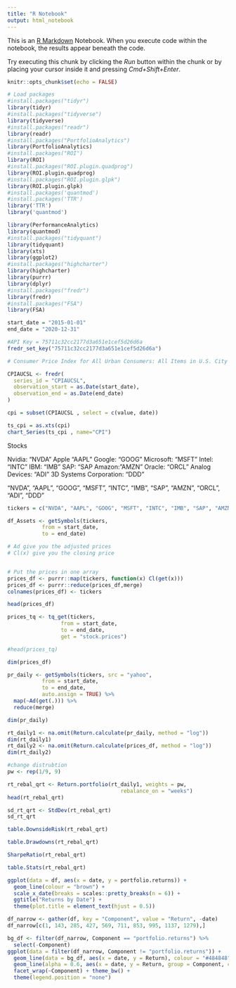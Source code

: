 ```yaml
---
title: "R Notebook"
output: html_notebook
---
```


This is an [R Markdown](http://rmarkdown.rstudio.com) Notebook. When you execute code within the notebook, the results appear beneath the code. 

Try executing this chunk by clicking the *Run* button within the chunk or by placing your cursor inside it and pressing *Cmd+Shift+Enter*. 

```r
knitr::opts_chunk$set(echo = FALSE)

# Load packages
#install.packages("tidyr")
library(tidyr)
#install.packages("tidyverse")
library(tidyverse)
#install.packages("readr")
library(readr)
#install.packages("PortfolioAnalytics")
library(PortfolioAnalytics)
#install.packages("ROI")
library(ROI)
#install.packages("ROI.plugin.quadprog")
library(ROI.plugin.quadprog)
#install.packages("ROI.plugin.glpk")
library(ROI.plugin.glpk)
#install.packages('quantmod')
#install.packages('TTR')
library('TTR')
library('quantmod')

library(PerformanceAnalytics)
library(quantmod)
#install.packages("tidyquant")
library(tidyquant)
library(xts) 
library(ggplot2)
#install.packages("highcharter")
library(highcharter)
library(purrr)
library(dplyr)
#install.packages("fredr")
library(fredr)
#install.packages("FSA")
library(FSA)

start_date = "2015-01-01"
end_date = "2020-12-31"
```



```r
#API Key = 75711c32cc2177d3a651e1cef5d26d6a
fredr_set_key("75711c32cc2177d3a651e1cef5d26d6a")

# Consumer Price Index for All Urban Consumers: All Items in U.S. City Average (CPIAUCSL)	

CPIAUCSL <- fredr(
  series_id = "CPIAUCSL",
  observation_start = as.Date(start_date),
  observation_end = as.Date(end_date)
)

cpi = subset(CPIAUCSL , select = c(value, date))

ts_cpi = as.xts(cpi)
chart_Series(ts_cpi , name="CPI")
```







Stocks 

Nvidia: "NVDA"
Apple "AAPL"
Google: "GOOG"
Microsoft: "MSFT"
Intel: "INTC"
IBM: "IMB"
SAP: "SAP
Amazon: "AMZN"
Oracle: "ORCL"
Analog Devices: "ADI"
3D Systems Corporation: "DDD"

"NVDA", "AAPL", "GOOG", "MSFT", "INTC", "IMB", "SAP", "AMZN", "ORCL", "ADI", "DDD"


```r


tickers = c("NVDA", "AAPL", "GOOG", "MSFT", "INTC", "IMB", "SAP", "AMZN", "ORCL", "ADI", "DDD")

df_Assets <- getSymbols(tickers,
           from = start_date,
           to = end_date)

# Ad give you the adjusted prices
# Cl(x) give you the closing price


# Put the prices in one array
prices_df <- purrr::map(tickers, function(x) Cl(get(x)))
prices_df <- purrr::reduce(prices_df,merge)
colnames(prices_df) <- tickers

head(prices_df)

prices_tq <- tq_get(tickers,
                 from = start_date,
                 to = end_date,
                 get = "stock.prices")

#head(prices_tq)

dim(prices_df)


```
```r
pr_daily <- getSymbols(tickers, src = "yahoo",
           from = start_date,
           to = end_date,
           auto.assign = TRUE) %>% 
  map(~Ad(get(.))) %>% 
  reduce(merge)

dim(pr_daily)

```

```r
rt_daily1 <- na.omit(Return.calculate(pr_daily, method = "log"))
dim(rt_daily1)
rt_daily2 <- na.omit(Return.calculate(prices_df, method = "log"))
dim(rt_daily2)
```

```r

#change distrubtion
pw <- rep(1/9, 9)

rt_rebal_qrt <- Return.portfolio(rt_daily1, weights = pw, 
                                    rebalance_on = "weeks")
head(rt_rebal_qrt)

```



```r
sd_rt_qrt <- StdDev(rt_rebal_qrt)
sd_rt_qrt

table.DownsideRisk(rt_rebal_qrt)

table.Drawdowns(rt_rebal_qrt)

SharpeRatio(rt_rebal_qrt)

table.Stats(rt_rebal_qrt)

```



```r

ggplot(data = df, aes(x = date, y = portfolio.returns)) + 
  geom_line(colour = "brown") + 
  scale_x_date(breaks = scales::pretty_breaks(n = 6)) + 
  ggtitle("Returns by Date") + 
  theme(plot.title = element_text(hjust = 0.5)) 

```


```r

df_narrow <- gather(df, key = "Component", value = "Return", -date)
df_narrow[c(1, 143, 285, 427, 569, 711, 853, 995, 1137, 1279),]

bg_df <- filter(df_narrow, Component == "portfolio.returns") %>% 
  select(-Component)
ggplot(data = filter(df_narrow, Component != "portfolio.returns")) +
  geom_line(data = bg_df, aes(x = date, y = Return), colour = "#484848") + 
  geom_line(alpha = 0.6, aes(x = date, y = Return, group = Component, colour = Component)) + 
  facet_wrap(~Component) + theme_bw() + 
  theme(legend.position = "none") 
```

